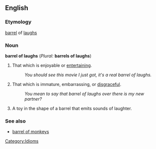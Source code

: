 ==English==
<!--===Pronunciation===-->
===Etymology===
[[barrel]] of [[laugh]]s

===Noun=== 
'''barrel of laughs''' (''Plural:'' '''barrels of laughs''')

# That which is enjoyable or [[entertain]]ing.
#: ''You should see this movie I just got, it's a real barrel of laughs.''
# That which is immature, embarrassing, or [[disgraceful]].
#: ''You mean to say that barrel of laughs over there is my new partner?''
# A toy in the shape of a barrel that emits sounds of laughter.

===See also===
*[[barrel of monkeys]]

[[Category:Idioms]]